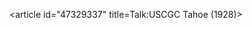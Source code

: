 <article id="47329337" title=Talk:USCGC Tahoe (1928)>
	<talkpage id="47329337" title="Talk:USCGC Tahoe (1928)">
{{WikiProject Military history|class=start|Maritime=yes|US=yes}}
{{WikiProject Ships|class=start}}
	</talkpage>
</article>